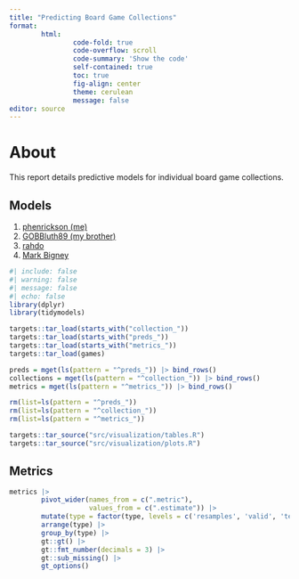 ```yaml
---
title: "Predicting Board Game Collections"
format: 
        html:
                code-fold: true
                code-overflow: scroll
                code-summary: 'Show the code'
                self-contained: true
                toc: true
                fig-align: center
                theme: cerulean
                message: false
editor: source
---
```


# About

This report details predictive models for individual board game collections.

## Models

1. [phenrickson (me)](phenrickson.html) 
1. [GOBBluth89 (my brother)](GOBBluth89.html)
1. [rahdo](rahdo.html)
1. [Mark Bigney](Gyges.html)

```r
#| include: false
#| warning: false
#| message: false
#| echo: false
library(dplyr)
library(tidymodels)

targets::tar_load(starts_with("collection_"))
targets::tar_load(starts_with("preds_"))
targets::tar_load(starts_with("metrics_"))
targets::tar_load(games)

preds = mget(ls(pattern = "^preds_")) |> bind_rows()
collections = mget(ls(pattern = "^collection_")) |> bind_rows()
metrics = mget(ls(pattern = "^metrics_")) |> bind_rows()

rm(list=ls(pattern = "^preds_"))
rm(list=ls(pattern = "^collection_"))
rm(list=ls(pattern = "^metrics_"))

targets::tar_source("src/visualization/tables.R")
targets::tar_source("src/visualization/plots.R")

```

## Metrics

```r

metrics |>
        pivot_wider(names_from = c(".metric"),
                    values_from = c(".estimate")) |>
        mutate(type = factor(type, levels = c('resamples', 'valid', 'test'))) |>
        arrange(type) |>
        group_by(type) |>
        gt::gt() |>
        gt::fmt_number(decimals = 3) |>
        gt::sub_missing() |>
        gt_options()

```

<!-- ## Predictions -->

<!-- ```{r} -->
<!-- #| message: false -->
<!-- #| warning: false -->
<!-- table_preds = function(data) { -->

<!--         sums = data |> -->
<!--                 group_by(wflow_id, type, game_id, name, yearpublished) |>  -->
<!--                 summarize(mean = mean(.pred_yes), sd = sd(.pred_yes), .groups = 'drop') |> -->
<!--                 arrange(desc(mean)) -->

<!--         data|> -->
<!--                 select(-.pred_no, -.pred_class, -id, -.row, -own) |> -->
<!--                 pivot_wider(names_from = c("username"), -->
<!--                             values_from = c(".pred_yes")) |> -->
<!--                 left_join(sums) |> -->
<!--                 arrange(desc(mean)) -->
<!-- } -->

<!-- preds |> -->
<!--         filter(type == 'test') |> -->
<!--         table_preds() |> -->
<!--         inner_join( -->
<!--                 games |> select(game_id, image, usersrated) -->
<!--         ) |> -->
<!--         filter(!is.na(image)) |> -->
<!--         filter(usersrated >= 5) |> -->
<!--         head(500) |> -->
<!--         select(-usersrated) |> -->
<!--         mutate(link = make_bgg_link(game_id)) |> -->
<!--         mutate(game = map2(paste0(name), -->
<!--                            link, -->
<!--                            ~ gtExtras::gt_hyperlink(.x, .y))) |> -->
<!--         select(-link, -image) |> -->
<!--         select(yearpublished, game_id, game, everything()) |> -->
<!--         gt::gt() |> -->
<!--         gt::tab_options(quarto.disable_processing = T, -->
<!--                         container.overflow.x = T, -->
<!--                         container.overflow.y = T) |> -->
<!--         gt::cols_label( -->
<!--                 yearpublished = "Published", -->
<!--                 game = "Game" -->
<!--         ) |> -->
<!--         gt::cols_hide(c(wflow_id, type, game_id, name, mean, sd)) |> -->
<!--         gt::fmt_number(columns = -c(yearpublished, game_id), decimals = 3) |> -->
<!--         gtExtras::gt_theme_espn() |> -->
<!--         gt::cols_align( -->
<!--                 columns = -c(game), -->
<!--                 align = c("center") -->
<!--         ) |> -->
<!--         gt::cols_align( -->
<!--                 columns = c("game"), -->
<!--                 align = "left" -->
<!--         ) |> -->
<!--         gt::data_color( -->
<!--                 columns = -c(yearpublished, game), -->
<!--                 palette = c("white", "dodgerblue2"), -->
<!--                 domain = c(0, 1), -->
<!--                 method = "numeric", -->
<!--                 autocolor_text = T -->
<!--         ) -->

<!-- ``` -->
